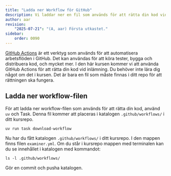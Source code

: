 ```yaml
---
title: "Ladda ner Workflow för GitHub" 
description: Vi laddar ner en fil som används för att rätta din kod vid inlämning.
author: aar
revision:
    "2025-07-21": "(A, aar) Första utkastet."
sidebar:
    order: 0090
---
```



[GitHub Actions](https://github.com/features/actions) är ett verktyg som används för att automatisera arbetsflöden i GitHub. Det kan användas för att köra tester, bygga och distribuera kod, och mycket mer. I den här kursen kommer vi att använda GitHub Actions för att rätta din kod vid inlämning. Du behöver inte lära dig något om det i kursen. Det är bara en fil som måste finnas i ditt repo för att rättningen ska fungera.



## Ladda ner workflow-filen

För att ladda ner workflow-filen som används för att rätta din kod, använd `uv` och Task. Denna fil kommer att placeras i katalogen `.github/workflows/` i ditt kursrepo.

```console title="Ladda ner workflow-filen"
uv run task download-workflow
```

Nu har du fått katalogen `.github/workflows/` i ditt kursrepo. I den mappen finns filen `examiner.yml`. Om du står i kursrepo mappen med terminalen kan du se innehållet i katalogen med kommandot:

```console title="Visa innehållet i katalogen"
ls -l .github/workflows/
```

Gör en commit och pusha katalogen.
